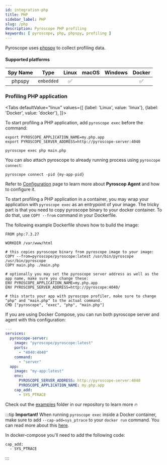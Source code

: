 ```yaml
---
id: integration-php
title: PHP
sidebar_label: PHP
slug: /php
description: Pyroscope PHP profiling
keywords: [ pyroscope, php, phpspy, profiling ]
---
```





Pyroscope uses [phpspy](https://github.com/adsr/phpspy) to collect profiling data.

#### Supported platforms

| Spy Name     | Type         | Linux | macOS | Windows | Docker |
|:------------:|:------------:|:-----:|:-----:|:-------:|:------:|
| phpspy       | `embedded`   |   ✅  |       |         |   ✅   |

###  Profiling PHP application

<Tabs
  defaultValue="linux"
  values={[
    {label: 'Linux', value: 'linux'},
    {label: 'Docker', value: 'docker'},
  ]}>
  <TabItem value="linux">

To start profiling a PHP application, add `pyroscope exec` before the command:

```shell
export PYROSCOPE_APPLICATION_NAME=my.php.app
export PYROSCOPE_SERVER_ADDRESS=http://pyroscope-server:4040

pyroscope exec php main.php
```

You can also attach pyroscope to already running process using `pyroscope connect`:

```shell
pyroscope connect -pid {my-app-pid}
```

Refer to [Configuration](/docs/agent-configuration-overview) page to learn more about **Pyroscop Agent** and how to configure it.

  </TabItem>
  <TabItem value="docker">

To start profiling a PHP application in a container, you may wrap your application with `pyroscope exec` as an
entrypoint of your image. The tricky part is that you need to copy pyroscope binary to your docker container.
To do that, use `COPY --from` command in your Dockerfile.

The following example Dockerfile shows how to build the image:
```shell
FROM php:7.3.27

WORKDIR /var/www/html

# this copies pyroscope binary from pyroscope image to your image:
COPY --from=pyroscope/pyroscope:latest /usr/bin/pyroscope /usr/bin/pyroscope
COPY main.php ./main.php

# optionally you may set the pyroscope server address as well as the app name, make sure you change these:
ENV PYROSCOPE_APPLICATION_NAME=my.php.app
ENV PYROSCOPE_SERVER_ADDRESS=http://pyroscope:4040/

# this starts your app with pyroscope profiler, make sure to change "php" and "main.php" to the actual command.
CMD ["pyroscope", "exec", "php", "main.php"]
```

If you are using Docker Compose, you can run both pyroscope server and agent with this configuration:

```yaml
---
services:
  pyroscope-server:
    image: "pyroscope/pyroscope:latest"
    ports:
      - "4040:4040"
    command:
      - "server"
  app:
    image: "my-app:latest"
    env:
      PYROSCOPE_SERVER_ADDRESS: http://pyroscope-server:4040
      PYROSCOPE_APPLICATION_NAME: my.php.app
    cap_add:
      - SYS_PTRACE
```

Check out the [examples](https://github.com/pyroscope-io/pyroscope/tree/main/examples/php) folder in our repository to learn more 🔥

:::tip **Important!**
When running `pyroscope exec` inside a Docker container, make sure to add `--cap-add=sys_ptrace` to your `docker run` command. You can read more about this [here](https://jvns.ca/blog/2020/04/29/why-strace-doesnt-work-in-docker/).

In docker-compose you'll need to add the following code:
```
cap_add:
  - SYS_PTRACE
```
:::

  </TabItem>

</Tabs>
